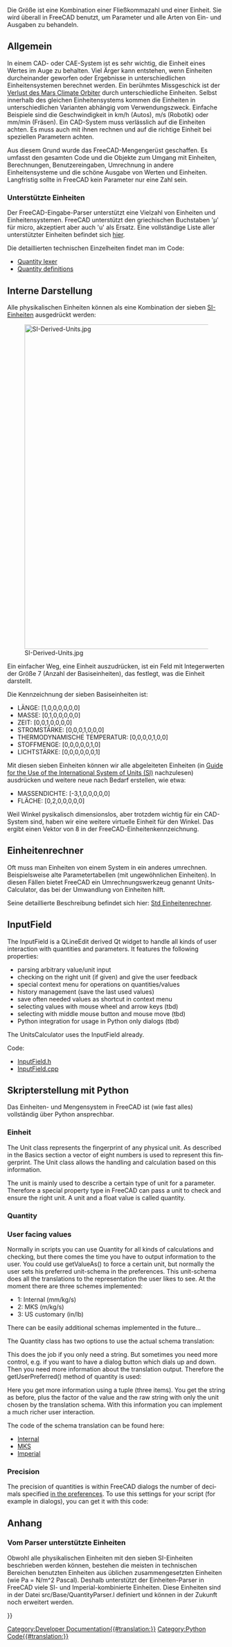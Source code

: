 <languages/>

Die Größe ist eine Kombination einer Fließkommazahl und einer Einheit. Sie wird überall in FreeCAD benutzt, um Parameter und alle Arten von Ein- und Ausgaben zu behandeln. 

<span id="General"></span>
== Allgemein ==

In einem CAD- oder CAE-System ist es sehr wichtig, die Einheit eines Wertes im Auge zu behalten. Viel Ärger kann entstehen, wenn Einheiten durcheinander geworfen oder Ergebnisse in unterschiedlichen Einheitensystemen berechnet werden. Ein berühmtes Missgeschick ist der [https://de.wikipedia.org/wiki/Mars_Climate_Orbiter Verlust des Mars Climate Orbiter] durch unterschiedliche Einheiten. Selbst innerhalb des gleichen Einheitensystems kommen die Einheiten in unterschiedlichen Varianten abhängig vom Verwendungszweck. Einfache Beispiele sind die Geschwindigkeit in km/h (Autos), m/s (Robotik) oder mm/min (Fräsen). Ein CAD-System muss verlässlich auf die Einheiten achten. Es muss auch mit ihnen rechnen und auf die richtige Einheit bei speziellen Parametern achten. 

Aus diesem Grund wurde das FreeCAD-Mengengerüst geschaffen. Es umfasst den gesamten Code und die Objekte zum Umgang mit Einheiten, Berechnungen, Benutzereingaben, Umrechnung in andere Einheitensysteme und die schöne Ausgabe von Werten und Einheiten. Langfristig sollte in FreeCAD kein Parameter nur eine Zahl sein. 

<span id="Supported_units"></span>
=== Unterstützte Einheiten === 

Der FreeCAD-Eingabe-Parser unterstützt eine Vielzahl von Einheiten und Einheitensystemen. FreeCAD unterstützt den griechischen Buchstaben 'µ'  für micro, akzeptiert aber auch 'u' als Ersatz.
Eine vollständige Liste aller unterstützter Einheiten befindet sich [[Expressions/de#Einheiten|hier]].

Die detaillierten technischen Einzelheiten findet man im Code:
* [https://github.com/FreeCAD/FreeCAD/blob/main/src/Base/QuantityLexer.c Quantity lexer]  
* [https://github.com/FreeCAD/FreeCAD/blob/main/src/Base/Quantity.cpp#l167 Quantity definitions]

<span id="Internal_representation"></span>
==Interne Darstellung==

Alle physikalischen Einheiten können als eine Kombination der sieben [https://de.wikipedia.org/wiki/Internationales_Einheitensystem SI-Einheiten] ausgedrückt werden:

[[File:SI-Derived-Units.jpg|750px]]

Ein einfacher Weg, eine Einheit auszudrücken, ist ein Feld mit Integerwerten der Größe 7 (Anzahl der Basiseinheiten), das festlegt, was die Einheit darstellt. 

Die Kennzeichnung der sieben Basiseinheiten ist:

* LÄNGE: [1,0,0,0,0,0,0]
* MASSE: [0,1,0,0,0,0,0]
* ZEIT: [0,0,1,0,0,0,0]
* STROMSTÄRKE: [0,0,0,1,0,0,0]
* THERMODYNAMISCHE TEMPERATUR: [0,0,0,0,1,0,0]
* STOFFMENGE: [0,0,0,0,0,1,0]
* LICHTSTÄRKE: [0,0,0,0,0,0,1]

Mit diesen sieben Einheiten können wir alle abgeleiteten Einheiten (in [http://physics.nist.gov/cuu/pdf/sp811.pdf Guide for the Use of the International System of Units (SI)] nachzulesen) ausdrücken und weitere neue nach Bedarf erstellen, wie etwa:
* MASSENDICHTE: [-3,1,0,0,0,0,0]
* FLÄCHE: [0,2,0,0,0,0,0]

Weil Winkel pysikalisch dimensionslos, aber trotzdem wichtig für ein CAD-System sind, haben wir eine weitere virtuelle Einheit für den Winkel. Das ergibt einen Vektor von 8 in der FreeCAD-Einheitenkennzeichnung.

<span id="Units_calculator"></span>
==Einheitenrechner==

Oft muss man Einheiten von einem System in ein anderes umrechnen. Beispielsweise alte Parametertabellen (mit ungewöhnlichen Einheiten). In diesen Fällen bietet FreeCAD ein Umrechnungswerkzeug genannt Units-Calculator, das bei der Umwandlung von Einheiten hilft. 

Seine detaillierte Beschreibung befindet sich hier: [[Std_UnitsCalculator/de|Std Einheitenrechner]].

<div lang="en" dir="ltr" class="mw-content-ltr">
== InputField ==
</div>

<div lang="en" dir="ltr" class="mw-content-ltr">
The InputField is a QLineEdit derived Qt widget to handle all kinds of user interaction with quantities and parameters. It features the following properties:
* parsing arbitrary value/unit input
* checking on the right unit (if given) and give the user feedback
* special context menu for operations on quantities/values
* history management (save the last used values)
* save often needed values as shortcut in context menu
* selecting values with mouse wheel and arrow keys (tbd)
* selecting with middle mouse button and mouse move (tbd)
* Python integration for usage in Python only dialogs (tbd)
</div>

<div lang="en" dir="ltr" class="mw-content-ltr">
The UnitsCalculator uses the InputField already.
</div> 

Code:
* [https://github.com/FreeCAD/FreeCAD/blob/main/src/Gui/InputField.h InputField.h]
* [https://github.com/FreeCAD/FreeCAD/blob/main/src/Gui/InputField.cpp InputField.cpp]

<span id="Python_scripting"></span>
==Skripterstellung mit Python==

Das Einheiten- und Mengensystem in FreeCAD ist (wie fast alles) vollständig über Python ansprechbar. 

<span id="Unit"></span>
=== Einheit ===

<div lang="en" dir="ltr" class="mw-content-ltr">
The Unit class represents the fingerprint of any physical unit. As described in the Basics section a vector of eight numbers is used to represent this fingerprint. The Unit class allows the handling and calculation based on this information.
</div> 

{{Code|code=

from FreeCAD import Units

# creating a unit with certain signature
Units.Unit(0,1)      # Mass     (kg)
Units.Unit(1)        # Length   (mm)
Units.Unit(-1,1,-2)  # Pressure (kg/mm*s^2)

# using predefined constants
Units.Unit(Units.Length)
Units.Unit(Units.Mass)
Units.Unit(Units.Pressure)

# parsing unit out of a string
Units.Unit('kg/(m*s^2)')    # Pressure
Units.Unit('Pa')            # the same as combined unit Pascale
Units.Unit('J')             # Joule (work,energy) mm^2*kg/(s^2)

# you can use units from all supported systems of units
Units.Unit('psi')           # imperial pressure
Units.Unit('lb')            # imperial  mass
Units.Unit('ft^2')          # imperial area

# comparing units
Units.Unit(0,1) == Unit(Units.Mass)

# getting type of unit
Units.Unit('kg/(m*s^2)').Type == 'Pressure'

# calculating
Units.Unit('kg') * Units.Unit('m^-1*s^-2') == Units.Unit('kg/(m*s^2)')

}}

<div lang="en" dir="ltr" class="mw-content-ltr">
The unit is mainly used to describe a certain type of unit for a parameter. Therefore a special property type in FreeCAD can pass a unit to check and ensure the right unit. 
A unit and a float value is called quantity.
</div>

<div lang="en" dir="ltr" class="mw-content-ltr">
=== Quantity ===
</div>

{{Code|code=

from FreeCAD import Units

# to create a quantity you need a value (float) and a unit
Units.Quantity(1.0,Units.Unit(0,1))     # Mass       1.0 kg
Units.Quantity(1.0,Units.Unit(1))       # Length    1.0 mm
Units.Quantity(1.0,Units.Unit(-1,1,-2)) # Pressure  1.0 kg/mm*s^2
Units.Quantity(1.0,Units.Pressure)      # Pressure  1.0 kg/mm*s^2

# you can directly give a signature
Units.Quantity(1.0,0,1)     # Mass       1.0 kg
Units.Quantity(1.0,1)       # Length    1.0 mm
Units.Quantity(1.0,-1,1,-2) # Pressure  1.0 kg/mm*s^2

# parsing quantities out of a string
Units.Quantity('1.0 kg/(m*s^2)') # Pressure
Units.Quantity('1.0 Pa')         # the same as combined Unit Pascale
Units.Quantity('1.0 J')          # Joule (Work,Energy) mm^2*kg/(s^2)

# You can use a point or comma as float delimiter
Units.Quantity('1,0 m')
Units.Quantity('1.0 m')

# you can use units from all supported systems of units
Units.Quantity('1.0 psi')  # imperial pressure
Units.Quantity('1.0 lb')   # imperial mass
Units.Quantity('1.0 ft^2') # imperial area

# the quantity parser can do calculations too
Units.Quantity('360/5 deg')        # splitting circle 
Units.Quantity('1/16 in')          # fractions
Units.Quantity('5.3*6.3 m^2')      # calculating an area
Units.Quantity('1/(log(2.3)/sin(pi)*3.4)+1.8e-3 m')
Units.Quantity('1ft 3in')          # imperial style

# and for sure calculation and comparison
Units.Quantity('1 Pa') * Units.Quantity(2.0) == Units.Quantity('2 Pa')
Units.Quantity('1 m') * Units.Quantity('2 m') == Units.Quantity('2 m^2')
Units.Quantity('1 m') * Units.Quantity('2 ft') + Units.Quantity('2 mm^2')
Units.Quantity('1 m') > Units.Quantity('2 ft')

# accessing the components
Units.Quantity('1 m').Value # get the number (always internal system (mm/kg/s))
Units.Quantity('1 m').Unit  # get the unit
Units.Quantity('1 m') == Units.Quantity( Units.Quantity('1 m').Value , Units.Quantity('1 m').Unit)

# translating the value into other units than the internal system (mm/kg/s)
Units.Quantity('1 km/h').getValueAs('m/s')                  # translate value
Units.Quantity('1 m').getValueAs(2.45,1)                    # translation value and unit signature
Units.Quantity('1 kPa').getValueAs(Units.Pascal)            # predefined standard units 
Units.Quantity('1 MPa').getValueAs(Units.Quantity('N/m^2')) # a quantity
          
}}

<div lang="en" dir="ltr" class="mw-content-ltr">
=== User facing values ===
</div>

<div lang="en" dir="ltr" class="mw-content-ltr">
Normally in scripts you can use Quantity for all kinds of calculations and checking, but there comes the time you have to output information to the user. You could use getValueAs() to force a certain unit, but normally the user sets his preferred unit-schema in the preferences. This unit-schema does all the translations to the representation the user likes to see. At the moment there are three schemes implemented:
* 1: Internal     (mm/kg/s) 
* 2: MKS          (m/kg/s)
* 3: US customary (in/lb) 
There can be easily additional schemas implemented in the future...
</div>

<div lang="en" dir="ltr" class="mw-content-ltr">
The Quantity class has two options to use the actual schema translation:
</div>

{{Code|code=
from FreeCAD import Units

# Use the translated string:
Units.Quantity('1m').UserString           # '1000 mm' in 1; '1 m' in 2; and '1.09361 yr' in 3
}}

<div lang="en" dir="ltr" class="mw-content-ltr">
This does the job if you only need a string. But sometimes you need more control, e.g. if you want to have a dialog button which dials up and down. Then you need more information about the translation output. Therefore the getUserPreferred() method of quantity is used:
</div>

{{Code|code=
Units.Quantity('22 m').getUserPreferred() # gets a tuple:('22 m', 1000.0, 'm')
Units.Quantity('2  m').getUserPreferred() # Tuple: ('2000 mm', 1.0, 'mm')
}}

<div lang="en" dir="ltr" class="mw-content-ltr">
Here you get more information using a tuple (three items). You get the string as before, plus the factor of the value and the raw string with only the unit chosen by the translation schema. With this information you can implement a much richer user interaction.
</div>

<div lang="en" dir="ltr" class="mw-content-ltr">
The code of the schema translation can be found here:
* [https://github.com/FreeCAD/FreeCAD/blob/main/src/Base/UnitsSchemaInternal.cpp Internal]
* [https://github.com/FreeCAD/FreeCAD/blob/main/src/Base/UnitsSchemaMKS.cpp MKS]
* [https://github.com/FreeCAD/FreeCAD/blob/main/src/Base/UnitsSchemaImperial1.cpp Imperial]
</div>

<div lang="en" dir="ltr" class="mw-content-ltr">
=== Precision ===
</div>

<div lang="en" dir="ltr" class="mw-content-ltr">
The precision of quantities is within FreeCAD dialogs the number of decimals specified [[Preferences_Editor#Units|in the preferences]]. To use this settings for your script (for example in dialogs), you can get it with this code:
</div>
{{Code|code=
import FreeCAD

params = App.ParamGet("User parameter:BaseApp/Preferences/Units")
params.GetInt('Decimals') # returns an int
}}

<span id="Appendix"></span>
== Anhang == 

<span id="Parser_supported_units"></span>
===Vom Parser unterstützte Einheiten===

Obwohl alle physikalischen Einheiten mit den sieben SI-Einheiten beschrieben werden können, bestehen die meisten in technischen Bereichen benutzten Einheiten aus üblichen zusammengesetzten Einheiten (wie Pa = N/m^2 Pascal). Deshalb unterstützt der Einheiten-Parser in FreeCAD viele SI- und Imperial-kombinierte Einheiten. Diese Einheiten sind in der Datei src/Base/QuantityParser.l definiert und können in der Zukunft noch erweitert werden. 

{{Code|code=

from FreeCAD import Units

 "nm"  = Units.Quantity(1.0e-6    ,Units.Unit(1));         // nano meter
 "µm"  = Units.Quantity(1.0e-3    ,Units.Unit(1));         // micro meter
 "mm"  = Units.Quantity(1.0       ,Units.Unit(1));         // milli meter
 "cm"  = Units.Quantity(10.0      ,Units.Unit(1));         // centi meter
 "dm"  = Units.Quantity(100.0     ,Units.Unit(1));         // deci meter
 "m"   = Units.Quantity(1.0e3     ,Units.Unit(1));         // meter
 "km"  = Units.Quantity(1.0e6     ,Units.Unit(1));         // kilo meter
 "l"   = Units.Quantity(1000000.0 ,Units.Unit(3));         // liter dm^3
                                                  
 "µg"  = Units.Quantity(1.0e-9    ,Units.Unit(0,1));       // micro gram
 "mg"  = Units.Quantity(1.0e-6    ,Units.Unit(0,1));       // milli gram
 "g"   = Units.Quantity(1.0e-3    ,Units.Unit(0,1));       // gram
 "kg"  = Units.Quantity(1.0       ,Units.Unit(0,1));       // kilo gram
 "t"   = Units.Quantity(1000.0    ,Units.Unit(0,1));       // ton
                                                  
 "s"   = Units.Quantity(1.0       ,Units.Unit(0,0,1));     // second (internal standard time)
 "min" = Units.Quantity(60.0      ,Units.Unit(0,0,1));     // minute
 "h"   = Units.Quantity(3600.0    ,Units.Unit(0,0,1));     // hour  
                                                  
 "A"   = Units.Quantity(1.0       ,Units.Unit(0,0,0,1));   // Ampere (internal standard electric current)
 "mA"  = Units.Quantity(0.001     ,Units.Unit(0,0,0,1));   // milli Ampere         
 "kA"  = Units.Quantity(1000.0    ,Units.Unit(0,0,0,1));   // kilo Ampere         
 "MA"  = Units.Quantity(1.0e6     ,Units.Unit(0,0,0,1));   // Mega Ampere         
                                                  
 "K"   = Units.Quantity(1.0       ,Units.Unit(0,0,0,0,1)); // Kelvin (internal standard thermodynamic temperature)
 "mK"  = Units.Quantity(0.001     ,Units.Unit(0,0,0,0,1)); // Kelvin         
 "µK"  = Units.Quantity(0.000001  ,Units.Unit(0,0,0,0,1)); // Kelvin         

 "mol" = Units.Quantity(1.0       ,Units.Unit(0,0,0,0,0,1)); // Mole (internal standard amount of substance)        

 "cd"  = Units.Quantity(1.0       ,Units.Unit(0,0,0,0,0,0,1)); // Candela (internal standard luminous intensity)        

 "deg" = Units.Quantity(1.0         ,Units.Unit(0,0,0,0,0,0,0,1)); // degree (internal standard angle)
 "rad" = Units.Quantity(180/M_PI    ,Units.Unit(0,0,0,0,0,0,0,1)); // radian         
 "gon" = Units.Quantity(360.0/400.0 ,Units.Unit(0,0,0,0,0,0,0,1)); // gon         

 "in"  = Units.Quantity(25.4        ,Units.Unit(1));       // inch
 "\""  = Units.Quantity(25.4        ,Units.Unit(1));       // inch
 "fo"  = Units.Quantity(304.8       ,Units.Unit(1));       // foot
 "'"   = Units.Quantity(304.8       ,Units.Unit(1));       // foot
 "th"  = Units.Quantity(0.0254      ,Units.Unit(1));       // thou
 "yd"  = Units.Quantity(914.4       ,Units.Unit(1));       // yard

 "lb"  = Units.Quantity(0.45359237   ,Units.Unit(0,1));    // pound
 "oz"  = Units.Quantity(0.0283495231 ,Units.Unit(0,1));    // ounce
 "st"  = Units.Quantity(6.35029318   ,Units.Unit(0,1));    // Stone
 "cwt" = Units.Quantity(50.80234544  ,Units.Unit(0,1));    // hundredweights
}}

{{Powerdocnavi{{#translation:}}}}
[[Category:Developer Documentation{{#translation:}}]]
[[Category:Python Code{{#translation:}}]]
{{clear}}